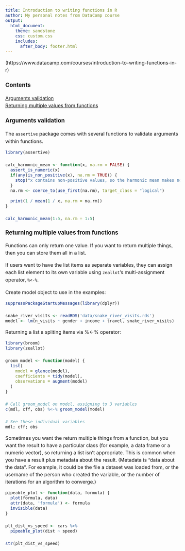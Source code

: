 ```yaml
---
title: Introduction to writing functions in R 
author: My personal notes from DataCamp course
output: 
  html_document:
    theme: sandstone
    css: custom.css
    includes:
      after_body: footer.html
---
```


<style>
body{
  font-size: 16px;
  line-height: 24px;
}
.main-container {
  max-width: 1200px;
}
</style>

(https://www.datacamp.com/courses/introduction-to-writing-functions-in-r)

### Contents
[Arguments validation](#arguments-validation)  
[Returning multiple values from functions](#returning-multiple-values)

### Arguments validation {#arguments-validation}
The `assertive` package comes with several functions to validate arguments 
within functions.

```r
library(assertive)

calc_harmonic_mean <- function(x, na.rm = FALSE) {
  assert_is_numeric(x)
  if(any(is_non_positive(x), na.rm = TRUE)) {
    stop("x contains non-positive values, so the harmonic mean makes no sense.")
  }
  na.rm <- coerce_to(use_first(na.rm), target_class = "logical")
  
  print(1 / mean(1 / x, na.rm = na.rm))
}

calc_harmonic_mean(1:5, na.rm = 1:5)
```

### Returning multiple values from functions {#returning-multiple-values}
Functions can only return one value. If you want to return multiple things, then
you can store them all in a list.

If users want to have the list items as separate variables, they can assign each
list element to its own variable using `zeallot`'s multi-assignment operator, `%<-%`.

Create model object to use in the examples:

```r
suppressPackageStartupMessages(library(dplyr))

snake_river_visits <- readRDS('data/snake_river_visits.rds')
model <- lm(n_visits ~ gender + income + travel, snake_river_visits)
```

Returning a list a spliting items via %<-% operator:

```r
library(broom)
library(zeallot)

groom_model <- function(model) {
  list(
    model = glance(model),
    coefficients = tidy(model),
    observations = augment(model)
  )
}

# Call groom_model on model, assigning to 3 variables
c(mdl, cff, obs) %<-% groom_model(model)

# See these individual variables
mdl; cff; obs
```

Sometimes you want the return multiple things from a function, but you want the
result to have a particular class (for example, a data frame or a numeric
vector), so returning a list isn't appropriate. This is common when you have a
result plus metadata about the result. (Metadata is "data about the data". For
example, it could be the file a dataset was loaded from, or the username of the
person who created the variable, or the number of iterations for an algorithm to
converge.)

```r
pipeable_plot <- function(data, formula) {
  plot(formula, data)
  attr(data, 'formula') <- formula
  invisible(data)
}

plt_dist_vs_speed <- cars %>% 
  pipeable_plot(dist ~ speed)

str(plt_dist_vs_speed)
```

